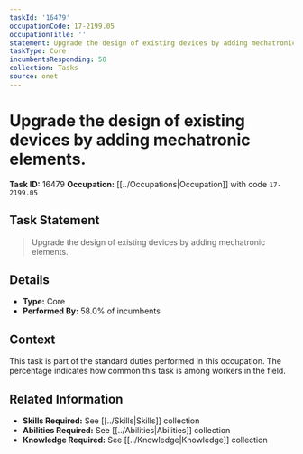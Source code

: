 ```yaml
---
taskId: '16479'
occupationCode: 17-2199.05
occupationTitle: ''
statement: Upgrade the design of existing devices by adding mechatronic elements.
taskType: Core
incumbentsResponding: 58
collection: Tasks
source: onet
---
```

# Upgrade the design of existing devices by adding mechatronic elements.

**Task ID:** 16479
**Occupation:** [[../Occupations|Occupation]] with code `17-2199.05`

## Task Statement

> Upgrade the design of existing devices by adding mechatronic elements.

## Details

- **Type:** Core
- **Performed By:** 58.0% of incumbents

## Context

This task is part of the standard duties performed in this occupation. The percentage indicates how common this task is among workers in the field.

## Related Information

- **Skills Required:** See [[../Skills|Skills]] collection
- **Abilities Required:** See [[../Abilities|Abilities]] collection
- **Knowledge Required:** See [[../Knowledge|Knowledge]] collection
